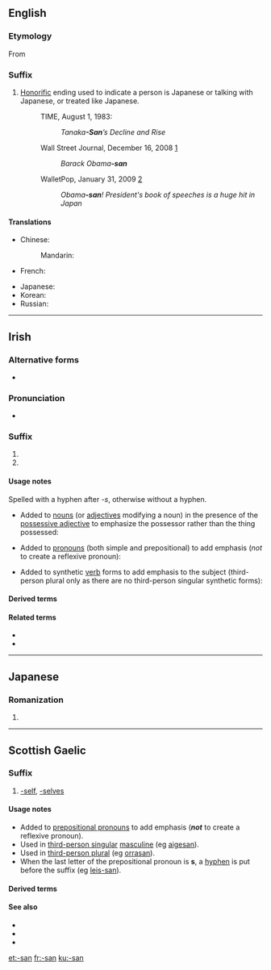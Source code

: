{{also|Appendix:Variations of "san"}}
==English==

===Etymology===
From {{etyl|ja|en}} {{m|ja|さん||tr=san}}

===Suffix===
{{en-suffix}}

# [[honorific|Honorific]] ending used to indicate a person is Japanese or talking with Japanese, or treated like Japanese.
#: TIME, August 1, 1983:
#:: ''Tanaka'''-San'''’s Decline and Rise''
#: Wall Street Journal, December 16, 2008 [http://online.wsj.com/article/SB122938932478509075.html]
#:: ''Barack Obama'''-san'''''
#: WalletPop, January 31, 2009 [http://www.walletpop.com/blog/2009/01/31/obama-san-presidents-book-of-speeches-is-a-huge-hit-in-japan/]
#:: ''Obama'''-san'''! President's book of speeches is a huge hit in Japan''

====Translations====
{{trans-top|Japanese honorific ending}}
* Chinese:
*: Mandarin: {{t+|cmn|桑|tr=-sāng|sc=Hani}}
* French: {{t+|fr|-san}}
{{trans-mid}}
* Japanese: {{t+|ja|さん|tr=-san}}
* Korean: {{t+|ko|상|sc=Hang}}
* Russian: {{t|ru|-сан}}
{{trans-bottom}}

----

==Irish==

===Alternative forms===
* {{l|ga|-sean}} {{qualifier|used after palatalized consonants and front vowels}}

===Pronunciation===
* {{IPA|/sˠənˠ/|lang=ga}}

===Suffix===
{{head|ga|suffix}}

# {{non-gloss definition|emphatic suffix of the third-person singular masculine; used after velarized consonants and back vowels}}
# {{non-gloss definition|emphatic suffix of the third-person plural; used after velarized consonants and back vowels}}

====Usage notes====
Spelled with a hyphen after ''-s'', otherwise without a hyphen.
* Added to [[noun]]s (or [[adjective]]s modifying a noun) in the presence of the [[possessive adjective]] to emphasize the possessor rather than the thing possessed:
*: {{ux|ga|a mhadra'''san'''|''his'' dog|inline=1}}
*: {{ux|ga|a gcarr dearg'''san'''|''their'' red car|inline=1}}
* Added to [[pronoun]]s (both simple and prepositional) to add emphasis (''not'' to create a reflexive pronoun):
*: {{ux|ga|as'''-san'''|out of ''him''|inline=1}}
*: {{ux|ga|siad'''san''', iad'''san'''|''they'', ''them''|inline=1}}
* Added to synthetic [[verb]] forms to add emphasis to the subject (third-person plural only as there are no third-person singular synthetic forms):
*: {{ux|ga|chualadar'''san'''|''they'' heard|inline=1}}

====Derived terms====
{{suffixsee|ga}}

====Related terms====
* {{l|ga|-ne}}
* {{l|ga|-sa}}

----

==Japanese==

===Romanization===
{{ja-romaji}}

# {{ja-romanization of|さん}}

----

==Scottish Gaelic==

===Suffix===
{{head|gd|suffix}}

# [[-self]], [[-selves]] {{qualifier|emphatic}}

====Usage notes====
* Added to [[prepositional pronoun]]s to add emphasis ('''''not''''' to create a reflexive pronoun).
* Used in [[third-person singular]] [[masculine]] (eg [[aigesan]]).
* Used in [[third-person plural]] (eg [[orrasan]]).
* When the last letter of the prepositional pronoun is '''s''', a [[hyphen]] is put before the suffix (eg [[leis-san]]).

====Derived terms====
{{suffixsee|gd}}

====See also====
* {{l|gd|-e}}
* {{l|gd|-sa}}
* {{l|gd|-se}}

[[et:-san]]
[[fr:-san]]
[[ku:-san]]